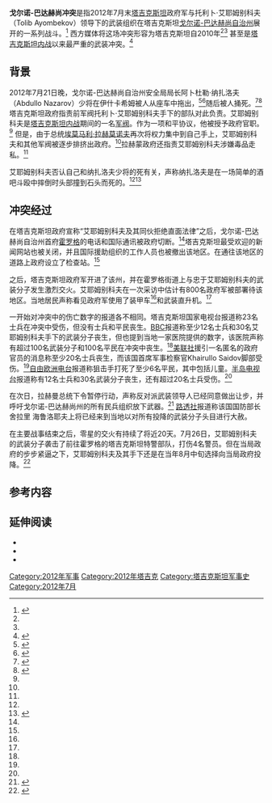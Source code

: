 {{infobox military conflict
|conflict    =2012年戈尔诺-巴达赫尚冲突
|partof      =
|image       =[[File:Gorno-Badakhshan_Autonomous_Province_in_Tajikistan.svg|300px]]
|caption     =塔吉克斯坦地图，红色部分为戈尔诺-巴达赫尚自治州
|date        = 2012年7月24日至25日（主要战斗）
|place       =[[塔吉克斯坦|塔吉克斯坦]][[戈尔诺-巴达赫尚自治州|戈尔诺-巴达赫尚自治州]]
|coordinates =
|map_type    =
|map_relief  =
|latitude    =
|longitude   =
|map_size    =
|map_marksize =
|map_caption =
|map_label   =
|territory   =
|result      = 武装分子领导人在2012年8月中旬投降
|status      =
|combatant1  ={{flagicon|Tajikistan}} 塔吉克斯坦政府军
|combatant2  ={{flagicon|Tajikistan}} 托利卜·艾耶姆别科夫的民兵组织
|commander1  =[[埃莫马利·拉赫蒙|埃莫马利·拉赫蒙]]
|commander2  =托利卜·艾耶姆别科夫（Tolib Ayombekov）
|casualties1 =17 人丧生<ref>[http://www.theprovince.com/news/Tajikistan+accuses+crime+gangs+violating+ceasefire+attacking+police/7005989/story.html Tajikistan accuses crime gangs of violating ceasefire by attacking police station]{{dead link|date=2018年2月 |bot=InternetArchiveBot |fix-attempted=yes }}</ref><br>23人受伤<ref name=BBC />
|casualties2 =30人丧生<ref>{{Cite web |url=http://www.newstrackindia.com/newsdetails/2012/07/28/344--17-Tajik-security-officers-killed-.html |title=17 Tajik security officers killed |accessdate=2014-05-02 |archive-date=2018-03-25 |archive-url=https://web.archive.org/web/20180325144256/http://www.newstrackindia.com/newsdetails/2012/07/28/344--17-Tajik-security-officers-killed-.html |dead-url=no }}</ref>
|casualties3 =数目不详的平民丧生
|campaignbox =
}}
'''戈尔诺-巴达赫尚冲突'''是指2012年7月末[[塔吉克斯坦|塔吉克斯坦]]政府军与托利卜·艾耶姆别科夫（Tolib Ayombekov）领导下的武装组织在塔吉克斯坦[[戈尔诺-巴达赫尚自治州|戈尔诺-巴达赫尚自治州]]展开的一系列战斗。<ref name=G>{{cite news |url=http://www.guardian.co.uk/world/2012/jul/24/tajikistan-soldiers-killed-gorno-badakhshan?newsfeed=true |title=Tajikistan soldiers killed in operation against former warlord |agency=Associated Press |date=24 July 2012 |work=The Guardian |accessdate=25 July 2012 |archive-date=2019-09-11 |archive-url=https://web.archive.org/web/20190911193624/https://www.theguardian.com/world/2012/jul/24/tajikistan-soldiers-killed-gorno-badakhshan?newsfeed=true |dead-url=no }}</ref> 西方媒体将这场冲突形容为塔吉克斯坦自2010年<ref name=G/><ref name=ABC/> 甚至是[[塔吉克斯坦内战|塔吉克斯坦内战]]以来最严重的武装冲突。<ref name=E>{{cite web |url=http://www.eurasianet.org/node/65705 |title=Tajikistan: Will Ceasefire End Deadly Conflict in Gorno-Badakhshan? |date=25 July 2012 |publisher=Eurasianet |accessdate=25 July 2012 |archive-date=2017-12-16 |archive-url=https://web.archive.org/web/20171216091214/http://www.eurasianet.org/node/65705 |dead-url=no }}</ref>

==背景==

2012年7月21日晚，戈尔诺-巴达赫尚自治州安全局局长阿卜杜勒·纳扎洛夫（Abdullo Nazarov）少将在伊什卡希姆被人从座车中拖出，<Ref name="aljaz">
{{cite web |url=http://www.aljazeera.com/news/asia/2012/07/201272534812696832.html |title=Deadly fighting erupts in Tajikistan |date=25 July 2012 |publisher=Al Jazeera |accessdate=25 July 2012 |archive-date=2019-11-01 |archive-url=https://web.archive.org/web/20191101200332/https://www.aljazeera.com/news/asia/2012/07/201272534812696832.html |dead-url=no }}
</ref><ref name=R>{{cite web |url=http://www.reuters.com/article/2012/07/24/us-tajikistan-security-idUSBRE86N07820120724 |title=Tajik troops strike ex-warlord after general killed |author=Roman Kozhevnikov |date=24 July 2012 |publisher=Reuters |accessdate=25 July 2012 |archive-date=2015-09-24 |archive-url=https://web.archive.org/web/20150924165630/http://www.reuters.com/article/2012/07/24/us-tajikistan-security-idUSBRE86N07820120724 |dead-url=no }}</ref>随后被人捅死。<ref name=BBC>{{cite web |url=http://www.bbc.co.uk/news/world-asia-18965366 |title=Tajikistan clashes: 'Many dead' in Gorno-Badakhshan |date=24 July 2012 |publisher=BBC News |accessdate=25 July 2012 |archive-date=2012-12-18 |archive-url=https://web.archive.org/web/20121218140917/http://www.bbc.co.uk/news/world-asia-18965366 |dead-url=no }}</ref><ref>{{cite web |url=http://blogs.voanews.com/breaking-news/2012/07/24/tajik-officials-about-40-dead-in-fighting-between-troops-militants/ |title=Tajik Officials: About 40 Dead in Fighting Between Troops, Militants |date=24 July 2012 |publisher=Voice of America |accessdate=25 July 2012 |archive-date=2013-09-23 |archive-url=https://web.archive.org/web/20130923074050/http://blogs.voanews.com/breaking-news/2012/07/24/tajik-officials-about-40-dead-in-fighting-between-troops-militants/ |dead-url=no }}</ref> 塔吉克斯坦政府指责前军阀托利卜·艾耶姆别科夫手下的部队对此负责。艾耶姆别科夫是[[塔吉克斯坦内战|塔吉克斯坦内战]]期间的一名[[军阀|军阀]]。作为一项和平协议，他被授予政府官职。<ref name=G /> 但是，由于总统[[埃莫马利·拉赫莫诺夫|埃莫马利·拉赫莫诺夫]]再次将权力集中到自己手上，艾耶姆别科夫和其他军阀被逐步排挤出政府。<ref name=ABC />拉赫蒙政府还指责艾耶姆别科夫涉嫌毒品走私。<ref name=G />

艾耶姆别科夫否认自己和纳扎洛夫少将的死有关，声称纳扎洛夫是在一场简单的酒吧斗殴中摔倒时头部撞到石头而死的。<ref name=G /><ref name=ABC>{{cite web |url=http://abcnews.go.com/International/wireStory/soldiers-killed-clashes-tajikistan-16842666#.UBATrbSe7gU |title=Tajikistan Army Clashes With Rebels; Dozens Killed |author=Olga Tutubalina |date=24 July 2012 |publisher=ABC News |accessdate=25 July 2012 |archive-date=2012-07-24 |archive-url=https://web.archive.org/web/20120724184204/http://abcnews.go.com/International/wireStory/soldiers-killed-clashes-tajikistan-16842666#.UBATrbSe7gU |dead-url=no }}</ref>

==冲突经过==

在塔吉克斯坦政府宣称“艾耶姆别科夫及其同伙拒绝直面法律”之后，戈尔诺-巴达赫尚自治州首府[[霍罗格|霍罗格]]的电话和国际通讯被政府切断。<ref name=R />塔吉克斯坦最受欢迎的新闻网站也被关闭，并且国际援助组织的工作人员也被撤出该地区。在通往该地区的道路上政府设立了检查站。<ref name=G/>

之后，塔吉克斯坦政府军开进了该州，并在霍罗格街道上与忠于艾耶姆别科夫的武装分子发生激烈交火。艾耶姆别科夫在一次采访中估计有800名政府军被部署待该地区。当地居民声称看见政府军使用了装甲车<ref name=BBC />和武装直升机。<ref name=R/>

一开始对冲突中的伤亡数字的报道各不相同。塔吉克斯坦国家电视台报道称23名士兵在冲突中受伤，但没有士兵和平民丧生。[[BBC|BBC]]报道称至少12名士兵和30名艾耶姆别科夫手下的武装分子丧生，但也提到当地一家医院提供的数字，该医院声称有超过100名武装分子和100名平民在冲突中丧生。<ref name=BBC />[[美联社|美联社]]援引一名匿名的政府官员的消息称至少20名士兵丧生，而该国首席军事检察官Khairullo Saidov脚部受伤。<ref name=ABC />[[自由欧洲电台|自由欧洲电台]]报道称狙击手打死了至少6名平民，其中包括儿童。[[半岛电视台|半岛电视台]]报道称有12名士兵和30名武装分子丧生，还有超过20名士兵受伤。<Ref name="aljaz"/>

在次日，拉赫曼总统下令暂停行动，声称反对派武装领导人已经同意做出让步，并呼吁戈尔诺-巴达赫尚州的所有民兵组织放下武器。<ref>{{cite web |url=http://www.bbc.co.uk/news/world-asia-18985559 |title=Tajik President Rakhmon halts Gorno-Badakhshan attack |date=25 July 2012 |publisher=BBC News |accessdate=25 July 2012 |archive-date=2019-11-01 |archive-url=https://web.archive.org/web/20191101200941/https://www.bbc.co.uk/news/world-asia-18985559 |dead-url=no }}</ref> [[路透社|路透社]]报道称该国国防部长舍拉里 海鲁洛耶夫上将已经来到当地以对所有投降的武装分子头目进行大赦。

在主要战事结束之后，零星的交火有持续了将近20天。7月26日，艾耶姆别科夫的武装分子袭击了前往霍罗格的塔吉克斯坦特警部队，打伤4名警员。但在当局政府的步步紧逼之下，艾耶姆别科夫及其手下还是在当年8月中旬选择向当局政府投降。<ref>{{cite web |url=http://uk.reuters.com/article/2012/07/25/uk-tajikistan-security-idUKBRE86O0FC20120725 |title=Tajik forces end military offensive |author=Roman Kozhevnikov |date=25 July 2012 |publisher=Reuters |accessdate=25 July 2012 |archive-date=2014-05-02 |archive-url=https://web.archive.org/web/20140502205152/http://uk.reuters.com/article/2012/07/25/uk-tajikistan-security-idUKBRE86O0FC20120725 |dead-url=no }}</ref>

== 参考内容==
{{Reflist|colwidth=30em}}

== 延伸阅读 ==
*{{cite journal |last=Bleuer |first=Christian |title=State-building, migration and economic development on the frontiers of northern Afghanistan and southern Tajikistan |journal=Journal of Eurasian Studies |volume=3 |issue=1 |year=2012 |pages=69–79 |doi=10.1016/j.euras.2011.10.008 }}
*{{cite journal |last=Rezvania |first=Babak |title=Post-conflict Tajikistan: The Politics of Peacebuilding and the Emergence of Legitimate Order |journal=Ethnopolitics |volume=10 |issue=3–4 |year=2011 |pages=470–472 |doi=10.1080/17449057.2011.596694 }}
*{{cite journal |last=Tunçer-Kilavuza |first=Idil |title=Understanding Civil War: A Comparison of Tajikistan and Uzbekistan |url=https://archive.org/details/sim_europe-asia-studies_2011-03_63_2/page/263 |journal=Europe-Asia Studies |volume=63 |issue=2 |pages=263–290 |year=2011 |doi=10.1080/09668136.2011.547698 }}

[[Category:2012年军事|Category:2012年军事]]
[[Category:2012年塔吉克|Category:2012年塔吉克]]
[[Category:塔吉克斯坦军事史|Category:塔吉克斯坦军事史]]
[[Category:2012年7月|Category:2012年7月]]